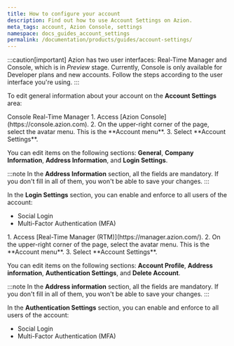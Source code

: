 ```yaml
---
title: How to configure your account
description: Find out how to use Account Settings on Azion.
meta_tags: account, Azion Console, settings
namespace: docs_guides_account_settings
permalink: /documentation/products/guides/account-settings/
---
```



:::caution[important]
Azion has two user interfaces: Real-Time Manager and Console, which is in *Preview* stage. Currently, Console is only available for Developer plans and new accounts. Follow the steps according to the user interface you're using.
:::

To edit general information about your account on the **Account Settings** area:

<Tabs client:visible>
    <Fragment slot="tab.console">Console</Fragment>
    <Fragment slot="tab.rtm">Real-Time Manager</Fragment>

<Fragment slot="panel.console">
1. Access [Azion Console](https://console.azion.com).
2. On the upper-right corner of the page, select the avatar menu. This is the **Account menu**.
3. Select **Account Settings**.

You can edit items on the following sections:  **General**, **Company Information**, **Address Information**, and **Login Settings**.

:::note
In the **Address Information** section, all the fields are mandatory. If you don't fill in all of them, you won't be able to save your changes.
:::

In the **Login Settings** section, you can enable and enforce to all users of the account:

- Social Login
- Multi-Factor Authentication (MFA)
</Fragment>

<Fragment slot="panel.rtm">
1. Access [Real-Time Manager (RTM)](https://manager.azion.com/).
2. On the upper-right corner of the page, select the avatar menu. This is the **Account menu**.
3. Select **Account Settings**.

You can edit items on the following sections: **Account Profile**, **Address information**, **Authentication Settings**, and **Delete Account**.

:::note
In the **Address information** section, all the fields are mandatory. If you don't fill in all of them, you won't be able to save your changes.
:::

In the **Authentication Settings** section, you can enable and enforce to all users of the account:

- Social Login
- Multi-Factor Authentication (MFA)
</Fragment>

</Tabs>
